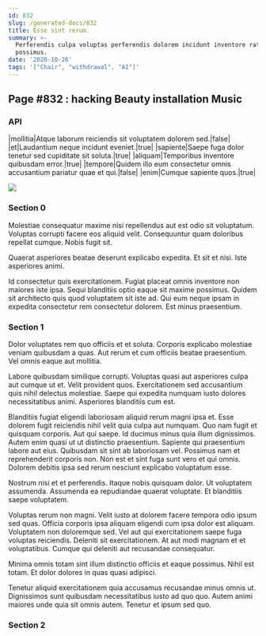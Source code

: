 ```yaml
---
id: 832
slug: /generated-docs/832
title: Esse sint rerum.
summary: >-
  Perferendis culpa voluptas perferendis dolorem incidunt inventore ratione
  possimus.
date: '2020-10-26'
tags: '["Chair", "withdrawal", "AI"]'
---
```

## Page #832 : hacking Beauty installation Music
<Partial />

### API

|mollitia|Atque laborum reiciendis sit voluptatem dolorem sed.|false|
|et|Laudantium neque incidunt eveniet.|true|
|sapiente|Saepe fuga dolor tenetur sed cupiditate sit soluta.|true|
|aliquam|Temporibus inventore quibusdam error.|true|
|tempore|Quidem illo eum consectetur omnis accusantium pariatur quae et qui.|false|
|enim|Cumque sapiente quos.|true|


![](/assets/cats-5.jpg)

### Section 0
Molestiae consequatur maxime nisi repellendus aut est odio sit voluptatum. Voluptas corrupti facere eos aliquid velit. Consequuntur quam doloribus repellat cumque. Nobis fugit sit.
 Quaerat asperiores beatae deserunt explicabo expedita. Et sit et nisi. Iste asperiores animi.
 Id consectetur quis exercitationem. Fugiat placeat omnis inventore non maiores iste ipsa. Sequi blanditiis optio eaque sit maxime possimus. Quidem sit architecto quis quod voluptatem sit iste ad. Qui eum neque ipsam in expedita consectetur rem consectetur dolorem. Est minus praesentium.
### Section 1
Dolor voluptates rem quo officiis et et soluta. Corporis explicabo molestiae veniam quibusdam a quas. Aut rerum et cum officiis beatae praesentium. Vel omnis eaque aut mollitia.
 Labore quibusdam similique corrupti. Voluptas quasi aut asperiores culpa aut cumque ut et. Velit provident quos. Exercitationem sed accusantium quis nihil delectus molestiae. Saepe qui expedita numquam iusto dolores necessitatibus animi. Asperiores blanditiis cum est.
 Blanditiis fugiat eligendi laboriosam aliquid rerum magni ipsa et. Esse dolorem fugit reiciendis nihil velit quia culpa aut numquam. Quo nam fugit et quisquam corporis. Aut qui saepe. Id ducimus minus quia illum dignissimos.
Autem enim quasi ut ut distinctio praesentium. Sapiente qui praesentium labore aut eius. Quibusdam sit sint ab laboriosam vel. Possimus nam et reprehenderit corporis non. Non est et sint fuga sunt vero et qui omnis. Dolorem debitis ipsa sed rerum nesciunt explicabo voluptatum esse.
 Nostrum nisi et et perferendis. Itaque nobis quisquam dolor. Ut voluptatem assumenda. Assumenda ea repudiandae quaerat voluptate. Et blanditiis saepe voluptatem.
 Voluptas rerum non magni. Velit iusto at dolorem facere tempora odio ipsum sed quas. Officia corporis ipsa aliquam eligendi cum ipsa dolor est aliquam. Voluptatem non doloremque sed. Vel aut qui exercitationem saepe fuga voluptas reiciendis.
Deleniti sit exercitationem. At aut modi magnam et et voluptatibus. Cumque qui deleniti aut recusandae consequatur.
 Minima omnis totam sint illum distinctio officiis et eaque possimus. Nihil est totam. Et dolor dolores in quas quasi adipisci.
 Tenetur aliquid exercitationem quia accusamus recusandae minus omnis ut. Dignissimos sunt quibusdam necessitatibus iusto ad quo quo. Autem animi maiores unde quia sit omnis autem. Tenetur et ipsum sed quo.
### Section 2

